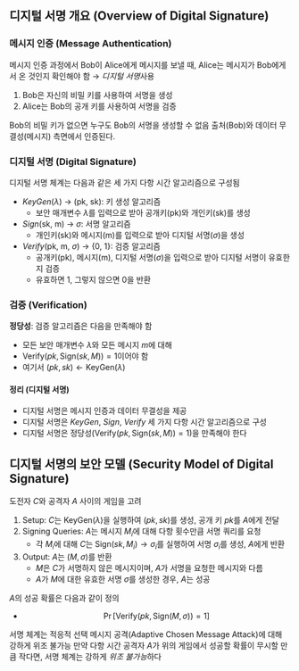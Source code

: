 ## 디지털 서명 개요 (Overview of Digital Signature)
### 메시지 인증 (Message Authentication)
메시지 인증 과정에서 Bob이 Alice에게 메시지를 보낼 때, Alice는 메시지가 Bob에게서 온 것인지 확인해야 함 $\rightarrow$ *디지털 서명*사용
1. Bob은 자신의 비밀 키를 사용하여 서명을 생성
2. Alice는 Bob의 공개 키를 사용하여 서명을 검증

Bob의 비밀 키가 없으면 누구도 Bob의 서명을 생성할 수 없음
출처(Bob)와 데이터 무결성(메시지) 측면에서 인증된다.

### 디지털 서명 (Digital Signature)
디지털 서명 체계는 다음과 같은 세 가지 다항 시간 알고리즘으로 구성됨
- *KeyGen*($\lambda$) $\rightarrow$ (pk, sk): 키 생성 알고리즘
	- 보안 매개변수 $\lambda$를 입력으로 받아 공개키(pk)와 개인키(sk)를 생성
- *Sign*(sk, m) $\rightarrow$ $\sigma$: 서명 알고리즘
	- 개인키(sk)와 메시지(m)를 입력으로 받아 디지털 서명($\sigma$)을 생성
- *Verify*(pk, m, $\sigma$) $\rightarrow$ \{0, 1\}: 검증 알고리즘
	- 공개키(pk), 메시지(m), 디지털 서명($\sigma$)을 입력으로 받아 디지털 서명이 유효한지 검증
	- 유효하면 1, 그렇지 않으면 0을 반환

### 검증 (Verification)
**정당성**: 검증 알고리즘은 다음을 만족해야 함
- 모든 보안 매개변수 $\lambda$와 모든 메시지 $m$에 대해
- $\text{Verify}(pk, \text{Sign}(sk, M)) = 1$이어야 함
- 여기서 $(pk, sk) \leftarrow \text{KeyGen}(\lambda)$

#### 정리 (디지털 서명)
- 디지털 서명은 메시지 인증과 데이터 무결성을 제공
- 디지털 서명은 *KeyGen*, *Sign*, *Verify* 세 가지 다항 시간 알고리즘으로 구성
- 디지털 서명은 정당성($\text{Verify}(pk, \text{Sign}(sk, M)) = 1$)을 만족해야 한다

## 디지털 서명의 보안 모델 (Security Model of Digital Signature)
도전자 $C$와 공격자 $A$ 사이의 게임을 고려
1. Setup: $C$는 KeyGen($\lambda$)을 실행하여 $(pk, sk)$를 생성, 공개 키 $pk$를 $A$에게 전달
2. Signing Queries: $A$는 메시지 $M_i$에 대해 다항 횟수만큼 서명 쿼리를 요청
	- 각 $M_i$에 대해 $C$는 $\text{Sign}(sk, M_i) → \sigma_i$를 실행하여 서명 $\sigma_i$를 생성, $A$에게 반환
3. Output: $A$는 $(M, \sigma)$를 반환
	- $M$은 $C$가 서명하지 않은 메시지이며, $A$가 서명을 요청한 메시지와 다름
	- $A$가 $M$에 대한 유효한 서명 $\sigma$를 생성한 경우, $A$는 성공

$A$의 성공 확률은 다음과 같이 정의
- $$\Pr[\text{Verify}(pk, \text{Sign}(M, \sigma)) = 1]$$

서명 체계는 적응적 선택 메시지 공격(Adaptive Chosen Message Attack)에 대해 강하게 위조 불가능
만약 다항 시간 공격자 $A$가 위의 게임에서 성공할 확률이 무시할 만큼 작다면, 서명 체계는 강하게 *위조 불가능*하다
